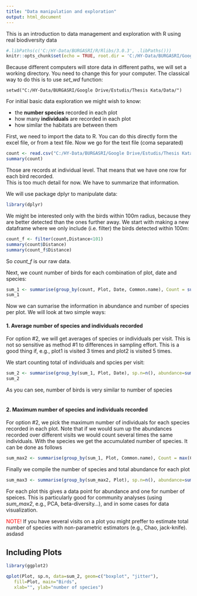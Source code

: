```yaml
---
title: "Data manipulation and exploration"
output: html_document
---
```

This is an introduction to data management and exploration with R using real biodiversity data


```r
#.libPaths(c('C:/HY-Data/BURGASRI/R/Rlibs/3.0.3', .libPaths()))
knitr::opts_chunk$set(echo = TRUE, root.dir = 'C:/HY-Data/BURGASRI/Google Drive/Estudis/Thesis Kata/Data/') #This is the version for markdown to set up a working directory for all chunks 
```



Because different computers will store data in different paths, we will set a working directory. You need to change this for your computer. The classical way to do this is to use *set_wd* function:  

`setwd("C:/HY-Data/BURGASRI/Google Drive/Estudis/Thesis Kata/Data/")`


For initial basic data exploration we might wish to know:  

  + the **number species** recorded in each plot  
  + how many **individuals** are recorded in each plot  
  + how similar the habitats are between them  
  
  
First, we need to import the data to R. You can do this directly form the excel file, or from a text file. Now we go for the text file (coma separated)

```r
count <- read.csv("C:/HY-Data/BURGASRI/Google Drive/Estudis/Thesis Kata/Data/bird_obs_Kata.csv")
summary(count)
```

Those are records at individual level. That means that we have one row for each bird recorded.  
This is too much detail for now. We have to summarize that information.  

We will use package dplyr to manipulate data:

```r
library(dplyr)
```

We might be interested only with the birds within 100m radius, because they are better detected than the ones further away. We start with making a new dataframe where we only include (i.e. filter) the birds detected within 100m:

```r
count_f <- filter(count,Distance<101)
summary(count$Distance)
summary(count_f$Distance)

```

So *count_f* is our raw data.  

Next, we count number of birds for each combination of plot, date and species:

```r
sum_1 <- summarise(group_by(count, Plot, Date, Common.name), Count = sum(value))
sum_1
```


Now we can sumarise the information in abundance and number of species per plot. We will look at two simple ways:

#### 1. **Average** number of species and individuals recorded  

For option #2, we will get averages of species or individuals per visit. This is not so sensitive as method #1 to differences in sampling effort. This is a good thing if, e.g., plot1 is visited 3 times and plot2 is visited 5 times.  

We start counting total of individuals and spcies per visit: 

```r
sum_2 <- summarise(group_by(sum_1, Plot, Date), sp.n=n(), abundance=sum(Count))
sum_2
```

As you can see, number of birds is very similar to number of species  
&nbsp;

#### 2. **Maximum** number of species and individuals recorded  

For option #2, we pick the maximum number of individuals for each species recorded in each plot. Note that if we would sum up the abundances recorded over different visits we would count several times the same individuals. With the species we get the accumulated number of species. It can be done as follows


```r
sum_max2 <- summarise(group_by(sum_1, Plot, Common.name), Count = max(Count))
```


Finally we compile the number of species and total abundance for each plot
```r
sum_max3 <- summarise(group_by(sum_max2, Plot), sp.n=n(), abundance=sum(Count))

```

For each plot this gives a data point for abundance and one for number of speices. This is particularly good for community analyses (using *sum_max2*, e.g., PCA, beta-diversity...), and in some cases for data visualization.  


<span style="color:red;">NOTE!</span> If you have several visits on a plot you might preffer to estimate total number of species with non-parametric estimators (e.g., Chao, jack-knife). 
asdasd 


## Including Plots
```r
library(ggplot2)

qplot(Plot, sp.n, data=sum_2, geom=c("boxplot", "jitter"), 
   fill=Plot, main="Birds",
   xlab="", ylab="number of species")

```

